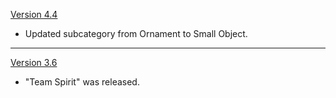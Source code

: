 {{Change History/Header}}
[[Version 4.4]]
* Updated subcategory from Ornament to Small Object.
----
[[Version 3.6]]
* "Team Spirit" was released.
